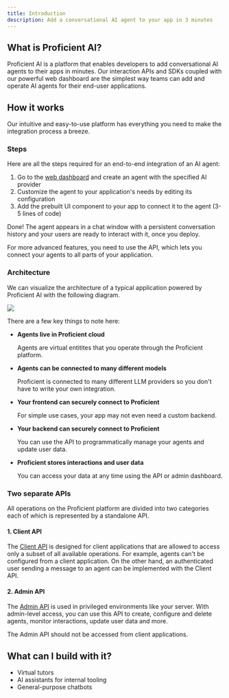 ```yaml
---
title: Introduction
description: Add a conversational AI agent to your app in 3 minutes
---
```


## What is Proficient AI?

Proficient AI is a platform that enables developers to add conversational AI agents to their apps in minutes.
Our interaction APIs and SDKs coupled with our powerful web dashboard are the simplest way teams can
add and operate AI agents for their end-user applications.

## How it works

Our intuitive and easy-to-use platform has everything you need to make the integration process a breeze.

### Steps

Here are all the steps required for an end-to-end integration of an AI agent:

1. Go to the [web dashboard](https://proficientai.com) and create an agent with the specified AI provider
2. Customize the agent to your application's needs by editing its configuration
3. Add the prebuilt UI component to your app to connect it to the agent (3-5 lines of code)

Done! The agent appears in a chat window with a persistent conversation history and your users
are ready to interact with it, once you deploy.

<Tip>
  For more advanced features, you need to use the API, which lets you connect
  your agents to all parts of your application.
</Tip>

### Architecture

We can visualize the architecture of a typical application powered by Proficient AI with the following diagram.

<Frame type="simple" caption="System architecture visualization">
  <img src="/images/architecture.png" />
</Frame>

There are a few key things to note here:

- **Agents live in Proficient cloud**

  Agents are virtual entitites that you operate through the Proficient platform.

- **Agents can be connected to many different models**

  Proficient is connected to many different LLM providers so you don't have to write your own integration.

- **Your frontend can securely connect to Proficient**

  For simple use cases, your app may not even need a custom backend.

- **Your backend can securely connect to Proficient**

  You can use the API to programmatically manage your agents and update user data.

- **Proficient stores interactions and user data**

  You can access your data at any time using the API or admin dashboard.

### Two separate APIs

All operations on the Proficient platform are divided into two categories each of which is represented by
a standalone API.

#### 1. Client API

The [Client API](/client-api) is designed for client applications that are allowed to access only
a subset of all available operations. For example, agents can't be configured from a client application. On
the other hand, an authenticated user sending a message to an agent can be implemented with the Client API.

#### 2. Admin API

The [Admin API](/admin-api) is used in privileged environments like your server. With admin-level
access, you can use this API to create, configure and delete agents, monitor interactions, update user data
and more.

<Info>The Admin API should not be accessed from client applications.</Info>

## What can I build with it?

- Virtual tutors
- AI assistants for internal tooling
- General-purpose chatbots
